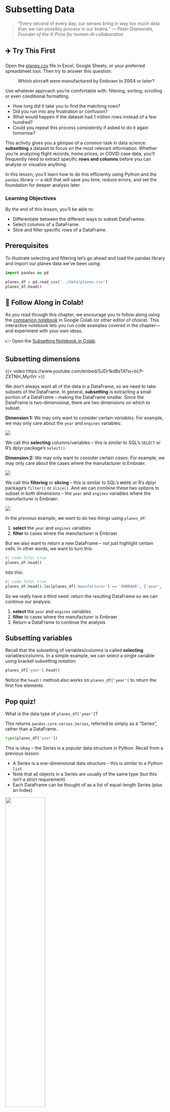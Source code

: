 # Subsetting Data

> “Every second of every day, our senses bring in way too much data than we can possibly process in our brains.”
> — *Peter Diamandis, Founder of the X-Prize for human-AI collaboration*

::: {.callout}
## ✈️ Try This First

Open the [planes.csv](https://github.com/bradleyboehmke/uc-bana-4080/blob/main/data/planes.csv) file in Excel, Google Sheets, or your preferred spreadsheet tool. Then try to answer this question:

> **Which aircraft were manufactured by Embraer in 2004 or later?**

Use whatever approach you're comfortable with: filtering, sorting, scrolling or even conditional formatting.

* How long did it take you to find the matching rows?
* Did you run into any frustration or confusion?
* What would happen if the dataset had 1 million rows instead of a few hundred?
* Could you repeat this process consistently if asked to do it again tomorrow?

:::

This activity gives you a glimpse of a common task in data science: **subsetting** a dataset to focus on the most relevant information. Whether you’re analyzing flight records, home prices, or COVID case data, you’ll frequently need to extract specific **rows and columns** before you can analyze or visualize anything.

In this lesson, you’ll learn how to do this efficiently using Python and the `pandas` library — a skill that will save you time, reduce errors, and set the foundation for deeper analysis later.


### Learning Objectives

By the end of this lesson, you'll be able to:

* Differentiate between the different ways to subset DataFrames.
* Select columns of a DataFrame.
* Slice and filter specific rows of a DataFrame.


## Prerequisites

To illustrate selecting and filtering let's go ahead and load the pandas library and import our planes data we've been using:


```python
import pandas as pd

planes_df = pd.read_csv('../data/planes.csv')
planes_df.head()
```

::: {.callout-note}
## 📓 Follow Along in Colab!

As you read through this chapter, we encourage you to follow along using the [companion notebook](https://github.com/bradleyboehmke/uc-bana-4080/blob/main/example-notebooks/08_subsetting.ipynb) in Google Colab (or other editor of choice). This interactive notebook lets you run code examples covered in the chapter—and experiment with your own ideas.

👉 Open the [Subsetting Notebook in Colab](https://colab.research.google.com/github/bradleyboehmke/uc-bana-4080/blob/main/example-notebooks/08_subsetting.ipynb).
:::


## Subsetting dimensions

{{< video https://www.youtube.com/embed/SJDr1kdBsTA?si=bLP-ZXTNH_MyrlVr >}}

We don't always want all of the data in a DataFrame, so we need to take subsets of the DataFrame. In general, **subsetting** is extracting a small portion of a DataFrame -- making the DataFrame smaller. Since the DataFrame is two-dimensional, there are two dimensions on which to subset.

**Dimension 1:** We may only want to consider certain *variables*. For example, we may only care about the `year` and `engines` variables:

![](images/selecting_columns.png)

We call this **selecting** columns/variables -- this is similar to SQL's `SELECT` or R's dplyr package's `select()`.

**Dimension 2:** We may only want to consider certain *cases*. For example, we may only care about the cases where the manufacturer is Embraer.

![](images/selecting_rows.png)

We call this **filtering** or **slicing** -- this is similar to SQL's `WHERE` or R's dplyr package's `filter()` or `slice()`. And we can combine these two options to subset in both dimensions -- the `year` and `engines` variables where the manufacturer is Embraer:

![](images/selecting_rows_columns.png)

In the previous example, we want to do two things using `planes_df`:

  1. **select** the `year` and `engines` variables
  2. **filter** to cases where the manufacturer is Embraer

But we also want to return a new DataFrame -- not just highlight certain cells. In other words, we want to turn this:


```python
#| code-fold: true
planes_df.head()
```


Into this:


```python
#| code-fold: true
planes_df.head().loc[planes_df['manufacturer'] == 'EMBRAER', ['year', 'engines']]
```

So we really have a third need: return the resulting DataFrame so we can continue our analysis:

  1. **select** the `year` and `engines` variables
  2. **filter** to cases where the manufacturer is Embraer
  3. Return a DataFrame to continue the analysis

## Subsetting variables

Recall that the subsetting of variables/columns is called **selecting** variables/columns. In a simple example, we can select a single variable using bracket subsetting notation:



```python
planes_df['year'].head()
```

Notice the `head()` method also works on `planes_df['year']` to return the first five elements.

::: {.callout}
## Pop quiz!

What is the data type of `planes_df['year']`?
:::

This returns `pandas.core.series.Series`, referred to simply as a "Series", rather than a DataFrame.


```python
type(planes_df['year'])
```


This is okay -- the Series is a popular data structure in Python. Recall from a previous lesson:

* A Series is a one-dimensional data structure -- this is similar to a Python `list`
* Note that all objects in a Series are usually of the same type (but this isn't a strict requirement)
* Each DataFrame can be thought of as a list of equal-length Series (plus an Index)

![](images/dataframe-series.png){width="50%" fig-align="center"}

Series can be useful, but for now, we are interested in *returning a DataFrame* rather than a series. We can select a single variable and return a DataFrame by still using bracket subsetting notation, but this time we will **pass a `list` of variables names**:


```python
planes_df[['year']].head()
```

And we can see that we've returned a DataFrame:


```python
type(planes_df[['year']].head())
```


::: {.callout}
## Pop quiz!

What do you think is another advantage of passing a `list`?
:::

Passing a list into the bracket subsetting notation allows us to select multiple variables at once:


```python
planes_df[['year', 'engines']].head()
```


In another example, assume we are interested in the `model` of plane, number of `seats` and `engine` type:


```python
planes_df[['model', 'seats', 'engine']].head()
```

### Knowledge check

::: {.callout}
## Try This

1. ______ is a common term for subsetting DataFrame variables.
2. What type of object is a DataFrame column?
3. What will be returned by the following code?

   ```python
   planes_df['type', 'model']
   ```  

{{< video https://www.youtube.com/embed/1l19iK1DzoE?si=Mzt73NBLcQOJ_FY_ >}}
:::

## Subsetting rows

When we subset rows (aka cases, records, observations) we primarily use two names: **slicing** and **filtering**, but *these are not the same*:

  * **slicing**, similar to row **indexing**, subsets observations by the value of the Index
  * **filtering** subsets observations using a conditional test

### Slicing rows

Remember that all DataFrames have an Index:


```python
planes_df.head()
```

We can **slice** cases/rows using the values in the Index and bracket subsetting notation. It's common practice to use `.loc` to slice cases/rows:


```python
planes_df.loc[0:5]
```

::: {.callout-important}
Note that since this is ***not*** "indexing", the last element is inclusive.
:::

We can also pass a `list` of Index values:


```python
planes_df.loc[[0, 2, 4, 6, 8]]
```


### Filtering rows

We can **filter** rows using a logical sequence equal in length to the number of rows in the DataFrame.

Continuing our example, assume we want to determine whether each case's `manufacturer` is Embraer. We can use the `manufacturer` Series and a logical equivalency test to find the result for each row:


```python
planes_df['manufacturer'] == 'EMBRAER'
```


We can use this resulting logical sequence to test **filter** cases -- rows that are `True` will be returned while those that are `False` will be removed:


```python
planes_df[planes_df['manufacturer'] == 'EMBRAER'].head()
```


This also works with `.loc`:


```python
planes_df.loc[planes_df['manufacturer'] == 'EMBRAER'].head()
```


Any conditional test can be used to **filter** DataFrame rows:


```python
# Filter observations where year is greater than 2002
planes_df.loc[planes_df['year'] > 2002].head()
```

And multiple conditional tests can be combined using logical operators:


```python
# Filter observations where year is greater than 2002 and less than 2007
planes_df.loc[(planes_df['year'] > 2002) & (planes_df['year'] < 2007)].head()
```


::: {.callout-important}
Note that each condition is wrapped in parentheses -- this is required.
:::

Often, as your condition gets more complex, it can be easier to read if you separate out the condition:


```python
cond = (planes_df['year'] > 2002) & (planes_df['year'] < 2004)
planes_df.loc[cond].head()
```

### Knowledge check

::: {.callout}
## Try This

1. What's the difference between **slicing** cases and **filtering** cases?
2. Fill in the blanks to fix the following code to find planes that have more than three engines:

   ```python
    planes_df.loc[______['______'] > 3]
   ```

{{< video https://www.youtube.com/embed/u174sBhrivQ?si=LwDGxnvMim8ny6nh >}}

:::

## Selecting variables and filtering rows

If we want to select variables and filter cases at the same time, we have a few options:

1. Sequential operations
2. Simultaneous operations

### Sequential Operations

We can use what we've previously learned to select variables and filter cases in multiple steps:


```python
planes_df_filtered = planes_df.loc[planes_df['manufacturer'] == 'EMBRAER']
planes_df_filtered_and_selected = planes_df_filtered[['year', 'engines']]
planes_df_filtered_and_selected.head()
```

This is a good way to learn how to select and filter independently, and it also reads very clearly.

### Simultaneous operations

However, we can also do both selecting and filtering in a single step with `.loc`:


```python
planes_df.loc[planes_df['manufacturer'] == 'EMBRAER', ['year', 'engines']].head()
```

This option is more succinct and also reduces programming time. As before, as your filtering and selecting conditions get longer and/or more complex, it can make it easier to read to break it up into separate lines:


```python
rows = planes_df['manufacturer'] == 'EMBRAER'
cols = ['year', 'engines']
planes_df.loc[rows, cols].head()
```

### Knowledge check

::: {.callout}
## Try This

Subset `planes_df` to only include planes made by Boeing and only return the `seats` and `model` variables.

{{< video https://www.youtube.com/embed/gfjn9jc09dg?si=6hwVJp4sLR81wHRQ >}}

:::

## Views vs copies

One thing to be aware of, as you will likely experience it eventually, is the concept of returning a ***view*** (“looking” at a part of an existing object) versus a ***copy*** (making a new copy of the object in memory). This can be a bit abstract and even [this section in the Pandas docs](https://pandas.pydata.org/pandas-docs/stable/user_guide/indexing.html#returning-a-view-versus-a-copy) states _"...it’s very hard to predict whether it will return a view or a copy."_

The main takeaway is that the most common warning you’ll encounter in Pandas is the `SettingWithCopyWarning`; Pandas raises it as a warning that you might not be doing what you think you’re doing or because the operation you are performing may behave unpredictably.

Let's look at an example. Say the number of seats on this particular plane was recorded incorrectly. Instead of 55 seats it should actually be 60 seats.


```python
tailnum_of_interest = planes_df['tailnum'] == 'N10156'
planes_df[tailnum_of_interest]
```


Instead of using `.iloc`, we could actually filter and select this element in our DataFrame with the following bracket notation.


```python
planes_df[tailnum_of_interest]['seats']
```


```python
#| warning: true
planes_df[tailnum_of_interest]['seats'] = 60
```

So what's going on? Did our DataFrame get changed?


```python
planes_df[tailnum_of_interest]
```

No it didn’t, even though you probably thought it did. What happened above is that `planes_df[tailnum_of_interest]['seats']` was executed first and returned a copy of the DataFrame, which is an entirely different object. We can confirm by using `id()`:


```python
print(f"The id of the original dataframe is: {id(planes_df)}")
print(f" The id of the indexed dataframe is: {id(planes_df[tailnum_of_interest])}")
```

We then tried to set a value on this new object by appending `['seats'] = 60`. Pandas is warning us that we are doing that operation on a copy of the original dataframe, which is probably not what we want. To fix this, you need to index in a single go, using `.loc[]` for example:


```python
planes_df.loc[tailnum_of_interest, 'seats'] = 60
```

No error this time! And let’s confirm the change:


```python
planes_df[tailnum_of_interest]
```

::: {.callout-tip}
The concept of views and copies is confusing and you can read more about it [here](https://pandas.pydata.org/pandas-docs/stable/user_guide/indexing.html#returning-a-view-versus-a-copy). 

But realize, this behavior is changing in **pandas 3.0**. A new system called **Copy-on-Write** will become the default, and it will prevent chained indexing from working at all — meaning instead of getting the `SettingWithCopyWarning` warning, pandas will simply raise an error.

Regardless, always use `.loc[]` for combined filtering and selecting!
:::


## Summary

In this chapter, you learned how to **zoom in** on the parts of a DataFrame that matter most. Whether you’re interested in just a few variables or a specific set of cases, being able to **subset** your data is a critical first step in any analysis.

We started by giving you a real-world task in Excel or Google Sheets — find aircraft built by Embraer in 2004 or later. That hands-on activity highlighted a common problem: manual filtering doesn’t scale. That’s where Python and `pandas` come in.

In this chapter, you learned how to use pandas for:

* **Selecting columns** using single or multiple variable names
* **Slicing rows** by index position
* **Filtering rows** using conditional logic
* **Combining selection and filtering** with `.loc[]` for efficient subsetting

### 🧾 Quick Reference: Subsetting Techniques

| Task                         | Syntax Example                                | Output Type           |
| ---------------------------- | --------------------------------------------- | --------------------- |
| Select one column            | `df["col"]`                                   | Series                |
| Select multiple columns      | `df[["col1", "col2"]]`                        | DataFrame             |
| Slice rows by index          | `df.loc[0:4]`                                 | DataFrame             |
| Filter rows by condition     | `df[df["year"] > 2000]`                       | DataFrame             |
| Combine filter + select      | `df.loc[df["year"] > 2000, ["col1", "col2"]]` | DataFrame             |
| Best practice for assignment | `df.loc[cond, "col"] = value`                 | Safe, avoids warnings |

### 🔁 Revisit the Challenge

Now that you've learned how to subset data using `pandas`, go back to the original question:

> **Which aircraft were manufactured by Embraer in 2004 or later?**

This time, solve it using Python instead of a spreadsheet. Use what you’ve learned in this chapter — filtering rows by conditions, and selecting only the columns you need — to create a clean, focused DataFrame.

When you're done, try to answer:

* How many rows matched the condition?
* What columns did you choose to keep?
* Could you reuse your code later for different conditions?

This is how data scientists work: writing reusable, scalable code to extract insights from large datasets.


## Exercise: Subsetting COVID College Data

In this exercise, you'll apply what you learned to subset the New York Times [college COVID-19 dataset](https://github.com/nytimes/covid-19-data/blob/master/colleges/README.md). The dataset tracks COVID cases reported by colleges across the U.S.

> 📂 Download the data from this [GitHub link](https://github.com/nytimes/covid-19-data/blob/master/colleges/colleges.csv) or load it directly from a local copy if provided.

::: {.callout collapse="true"}
## Step 1: Load the Data

```python
import pandas as pd

data_url = "https://raw.githubusercontent.com/nytimes/covid-19-data/refs/heads/master/colleges/colleges.csv"
college_df = pd.read_csv(data_url)
college_df.head()
```

This dataset includes many columns, but for this exercise, we're going to focus only on:

* `state`
* `city`
* `college`
* `cases`

:::


::: {.callout collapse="true"}
## Step 2: Subsetting Practice

1. **Select only the columns**: `state`, `city`, `college`, and `cases`.
2. **Filter the dataset** to show **only colleges in Ohio (`state == "OH"`)** that reported **more than 100 cases**.
3. **How many Ohio colleges** reported more than 100 cases? *(Hint: Use `.shape` or `len()`)*
:::

::: {.callout collapse="true"}
## Step 3: Dig Into a Specific School

1. Filter the dataset to find records where the `college` is **"University of Cincinnati"** (case sensitive).
2. How many cases were reported by the University of Cincinnati?

::: {.callout collapse="true"}
## Make It Dynamic

Try making your filtering logic more flexible by defining parameters at the top of your notebook:

```python
my_state = "OH"
threshold = 100
```

Then write code that will:

* Filter for all colleges in `my_state` with `cases` greater than `threshold`
* Return only the `college` and `cases` columns

Test your code with a few different states and thresholds. Can you reuse it to answer different questions (i.e. *How many colleges in California reported more than 500 Covid cases?*)

:::